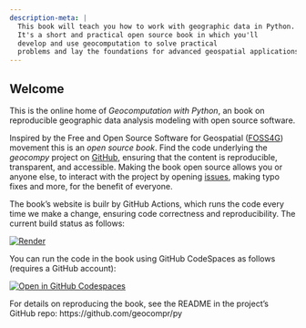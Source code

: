 ```yaml
---
description-meta: |
  This book will teach you how to work with geographic data in Python.
  It's a short and practical open source book in which you'll
  develop and use geocomputation to solve practical
  problems and lay the foundations for advanced geospatial applications.
---
```


::: {.content-visible when-format="html"}

## Welcome {.unnumbered}

This is the online home of *Geocomputation with Python*, an book on reproducible geographic data analysis modeling with open source software.

Inspired by the Free and Open Source Software for Geospatial ([FOSS4G](https://foss4g.org/)) movement this is an *open source book*.
Find the code underlying the *geocompy* project on [GitHub](https://github.com/geocompr/py), ensuring that the content is reproducible, transparent, and accessible.
Making the book open source allows you or anyone else, to interact with the project by opening [issues](https://github.com/geocompr/py/issues), making typo fixes and more, for the benefit of everyone.

The book's website is builr by GitHub Actions, which runs the code every time we make a change, ensuring code correctness and reproducibility.
The current build status as follows:

[![Render](https://github.com/geocompr/py/actions/workflows/main.yaml/badge.svg)](https://github.com/geocompr/py/actions/workflows/main.yaml)

You can run the code in the book using GitHub CodeSpaces as follows (requires a GitHub account):

[![Open in GitHub Codespaces](https://github.com/codespaces/badge.svg)](https://github.com/codespaces/new?hide_repo_select=true&ref=main&repo=447558863)

For details on reproducing the book, see the README in the project's GitHub repo: https://github.com/geocompr/py

<!-- 
Note: we don't need this here but commenting out the content rather than deleting because some of it could be ported into the README.
Reasonable? 
Happy for these lines to be deleted also (RL 2022-12)

## Reproducing this book

An important aspect of scientific research that results can be independently verified by others.
Information that is generated by scientific means does not on auguments of authority or other [logical fallacies](https://bookofbadarguments.com/) as the basis for belief.
Instead science relies on a network of people who are open minded yet skeptical to test assumptions and in some cases 'bust myths'.

In the digital age, trust in claims depends on computational reproducibility.

### Local with Quarto

To run the code locally, recommended for using the material on real data, you need to have a reasonable computer, e.g., with 8 GB RAM.
You'll need administrative rights to install the requirements, which include:

- A suitable integrated development environment (IDE) such as VS Code, RStudio or Jupyter Notebook
- Quarto, if you want to reproduce the book's open access website
- Either an Anaconda-like environment (we recommend `miniconda3`) or Docker to get systems dependencies

See the [project's README](https://github.com/geocompr/py) for details on getting set-up.
After you have installed the necessary dependencies and cloned or [unzipped](https://github.com/geocompr/py/archive/refs/heads/main.zip) the book's source code, you should be able to reproduce the code in its entirety with the following command:

```bash
quarto preview
```

If you see output like that below (with the IDE and browser arranged to see live updates after editing the source code), congratulations, it has worked!

![](https://user-images.githubusercontent.com/1825120/161321382-ac36aeab-5628-4bef-b3dd-7b2becdd4860.png)

### Local with Jupyter

Alternatively, you can [download](https://github.com/geocompr/py/archive/refs/heads/main.zip) and unzip the book's source code. The unzipped directory `py-main/code/chapters/` contains:

* The source `ipynb` files, one for each chapter
* The `data` sub-directory with the sample data used in the code sections

Assuming that all required packages are installed (see beginning of each chapter), you can execute the `ipynb` files through your chosen working environment (VScode, Jupyter Notebook, etc.).  -->

:::

